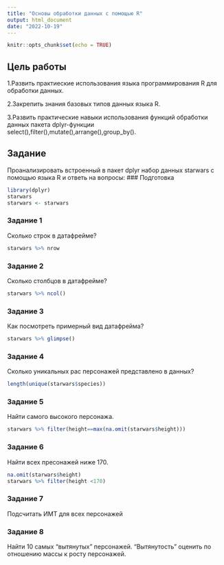 ```yaml
---
title: "Основы обработки данных с помощью R"
output: html_document
date: "2022-10-19"
---
```


```r
knitr::opts_chunk$set(echo = TRUE)
```

## Цель работы
1.Развить практиеские использования языка программирования R для обработки данных.

2.Закрепить знания базовых типов данных языка R.

3.Развить практические навыки использования функций обработки данных пакета dplyr-функции select(),filter(),mutate(),arrange(),group_by().

## Задание
Проанализировать встроенный в пакет dplyr набор данных starwars с помощью языка R и ответь на вопросы:
### Подготовка
```r
library(dplyr)
starwars
starwars <- starwars
```

### Задание 1
Сколько строк в датафрейме?
```r
starwars %>% nrow
```
### Задание 2
Сколько столбцов в датафрейме?
```r
starwars %>% ncol()
```

### Задание 3
Как посмотреть примерный вид датафрейма?
```r
starwars %>% glimpse()
```

### Задание 4
Сколько уникальных рас персонажей представлено в данных?
```r
length(unique(starwars$species))
```
### Задание 5
Найти самого высокого персонажа.
```r
starwars %>% filter(height==max(na.omit(starwars$height)))
```

### Задание 6
Найти всех пресонажей ниже 170.
```r
na.omit(starwars$height)
starwars %>% filter(height <170)
```

### Задание 7
Подсчитать ИМТ для всех персонажей

### Задание 8
Найти 10 самых "вытянутых" персонажей. "Вытянутость" оценить по отношению массы к росту персонажей.

